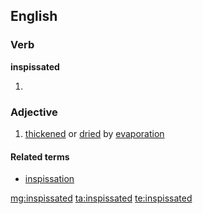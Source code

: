 ==English==

===Verb===
'''inspissated'''

# {{past of|[[inspissate]]}}

===Adjective===
{{en-adj}}

# [[thickened]] or [[dried]] by [[evaporation]]

====Related terms====
*[[inspissation]]

[[mg:inspissated]]
[[ta:inspissated]]
[[te:inspissated]]
